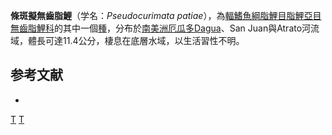 {{Speciesbox 
| taxon = Pseudocurimata lineopunctata
| status = NE
| status_system = IUCN3.1
| authority = [[Boulenger|Boulenger]], 1911
| synonyms = *''Curimatus lineopunctatus,Curimatorbis lineopunctata''
*''Curimata lineopunctata,Curimatorbis lineopunctata''
*''Curimatorbis lineopunctatus,Curimatorbis lineopunctata''
*''CCurimatorbis lineopunctata,Curimatorbis lineopunctata''
}}
'''條斑擬無齒脂鯉'''（学名：''Pseudocurimata patiae''），為[[輻鰭魚綱|輻鰭魚綱]][[脂鯉目|脂鯉目]][[脂鯉亞目|脂鯉亞目]][[無齒脂鯉科|無齒脂鯉科]]的其中一個[[種|種]]，分布於[[南美洲|南美洲]][[厄瓜多|厄瓜多]]Dagua、San Juan與Atrato河流域，體長可達11.4公分，棲息在底層水域，以生活習性不明。

==参考文献==
{{refbegin}}
*{{FishBase_species|genus=Pseudocurimata|species=lineopunctata|year=2013|month=8}}
{{refend}}
{{Taxonbar|from=Q5836563}}

[[Category:擬無齒脂鯉屬|T]]
[[Category:1911年描述的鱼类|T]]


{{魚類小作品}}